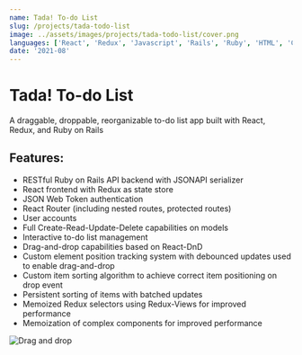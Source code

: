 ```yaml
---
name: Tada! To-do List
slug: /projects/tada-todo-list
image: ../assets/images/projects/tada-todo-list/cover.png
languages: ['React', 'Redux', 'Javascript', 'Rails', 'Ruby', 'HTML', 'CSS']
date: '2021-08'
---
```


# Tada! To-do List

A draggable, droppable, reorganizable to-do list app built with React, Redux, and Ruby on Rails 

## Features: 
- RESTful Ruby on Rails API backend with JSONAPI serializer
- React frontend with Redux as state store
- JSON Web Token authentication
- React Router (including nested routes, protected routes)
- User accounts
- Full Create-Read-Update-Delete capabilities on models
- Interactive to-do list management
- Drag-and-drop capabilities based on React-DnD
- Custom element position tracking system with debounced updates used to enable drag-and-drop
- Custom item sorting algorithm to achieve correct item positioning on drop event
- Persistent sorting of items with batched updates
- Memoized Redux selectors using Redux-Views for improved performance
- Memoization of complex components for improved performance


![Drag and drop](../assets/images/posts/designing-a-sortable-todo-list-with-react-and-redux/drag-and-drop.gif)

